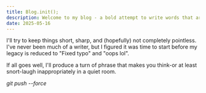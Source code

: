```yaml
---
title: Blog.init();
description: Welcome to my blog - a bold attempt to write words that aren't stuck inside commit messages.
date: 2025-05-16
---
```


I'll try to keep things short, sharp, and (hopefully) not completely pointless.
I've never been much of a writer, but I figured it was time to start before my
legacy is reduced to "Fixed typo" and "oops lol".

If all goes well, I'll produce a turn of phrase that makes you think-or at least
snort-laugh inappropriately in a quiet room.

_git push --force_
